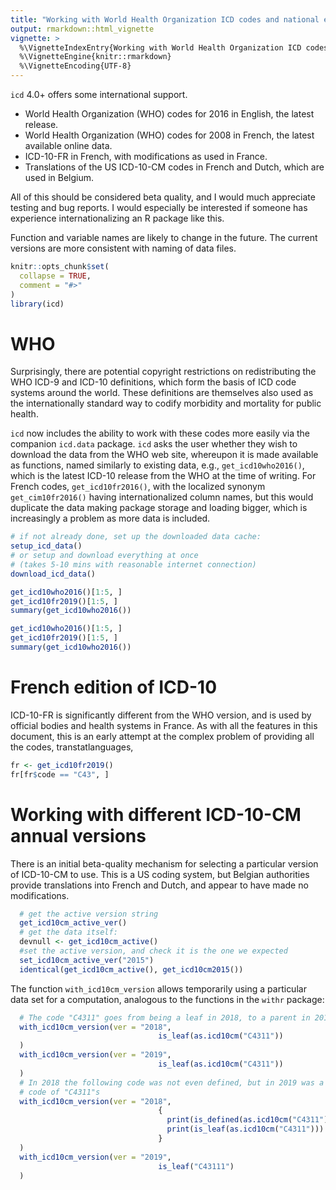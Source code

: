```yaml
---
title: "Working with World Health Organization ICD codes and national editions, and different languages"
output: rmarkdown::html_vignette
vignette: >
  %\VignetteIndexEntry{Working with World Health Organization ICD codes and national editions}
  %\VignetteEngine{knitr::rmarkdown}
  %\VignetteEncoding{UTF-8}
---
```


`icd` 4.0+ offers some international support.

 - World Health Organization (WHO) codes for 2016 in English, the latest release.
 - World Health Organization (WHO) codes for 2008 in French, the latest available online data.
 - ICD-10-FR in French, with modifications as used in France.
 - Translations of the US ICD-10-CM codes in French and Dutch, which are used in Belgium.

All of this should be considered beta quality, and I would much appreciate testing and bug reports. I would especially be interested if someone has experience internationalizing an R package like this.

Function and variable names are likely to change in the future. The current versions are more consistent with naming of data files.

```r
knitr::opts_chunk$set(
  collapse = TRUE,
  comment = "#>"
)
library(icd)
```

# WHO

Surprisingly, there are potential copyright restrictions on redistributing the WHO ICD-9 and ICD-10 definitions, which form the basis of ICD code systems around the world. These definitions are themselves also used as the internationally standard way to codify morbidity and mortality for public health.

`icd` now includes the ability to work with these codes more easily via the companion `icd.data` package. `icd` asks the user whether they wish to download the data from the WHO web site, whereupon it is made available as functions, named similarly to existing data, e.g., `get_icd10who2016()`, which is the latest ICD-10 release from the WHO at the time of writing. For French codes, `get_icd10fr2016()`, with the localized synonym `get_cim10fr2016()` having internationalized column names, but this would duplicate the data making package storage and loading bigger, which is increasingly a problem as more data is included.

```r
# if not already done, set up the downloaded data cache:
setup_icd_data()
# or setup and download everything at once
# (takes 5-10 mins with reasonable internet connection)
download_icd_data()
```

```r
get_icd10who2016()[1:5, ]
get_icd10fr2019()[1:5, ]
summary(get_icd10who2016())
```
```r
get_icd10who2016()[1:5, ]
get_icd10fr2019()[1:5, ]
summary(get_icd10who2016())
```

# French edition of ICD-10

ICD-10-FR is significantly different from the WHO version, and is used by official bodies and health systems in France. As with all the features in this document, this is an early attempt at the complex problem of providing all the codes, transtatlanguages, 

```r
fr <- get_icd10fr2019()
fr[fr$code == "C43", ]
```

# Working with different ICD-10-CM annual versions

There is an initial beta-quality mechanism for selecting a particular version of ICD-10-CM to use. This is a US coding system, but Belgian authorities provide translations into French and Dutch, and appear to have made no modifications.

```r
  # get the active version string
  get_icd10cm_active_ver()
  # get the data itself:
  devnull <- get_icd10cm_active()
  #set the active version, and check it is the one we expected
  set_icd10cm_active_ver("2015")
  identical(get_icd10cm_active(), get_icd10cm2015())
```

The function `with_icd10cm_version` allows temporarily using a particular data set for a computation, analogous to the functions in the `withr` package:

```r
  # The code "C4311" goes from being a leaf in 2018, to a parent in 2019
  with_icd10cm_version(ver = "2018",
                                 is_leaf(as.icd10cm("C4311"))
  )
  with_icd10cm_version(ver = "2019", 
                                 is_leaf(as.icd10cm("C4311"))
  )
  # In 2018 the following code was not even defined, but in 2019 was a new child
  # code of "C4311"s
  with_icd10cm_version(ver = "2018", 
                                 {
                                   print(is_defined(as.icd10cm("C4311")))
                                   print(is_leaf(as.icd10cm("C4311")))
                                 }
  )
  with_icd10cm_version(ver = "2019", 
                                 is_leaf("C43111")
  )
```
